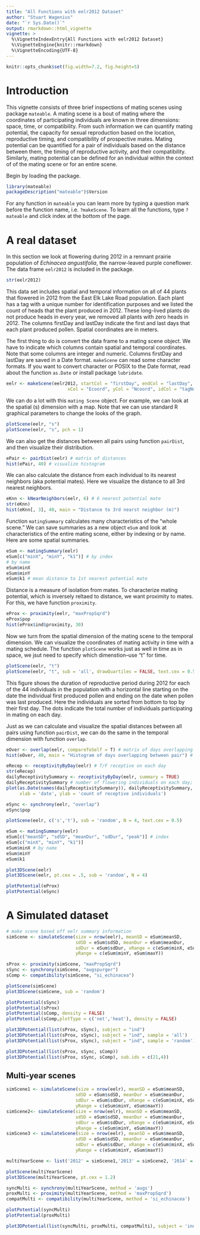 ```yaml
---
title: "All Functions with eelr2012 Dataset"
author: "Stuart Wagenius"
date: "`r Sys.Date()`"
output: rmarkdown::html_vignette
vignette: >
  %\VignetteIndexEntry{All Functions with eelr2012 Dataset}
  %\VignetteEngine{knitr::rmarkdown}
  %\VignetteEncoding{UTF-8}
---
```


```r
knitr::opts_chunk$set(fig.width=7.2, fig.height=5) 
```


# Introduction

This vignette consists of three brief inspections of mating scenes using package `mateable`. A mating scene is a bout of mating where the coordinates of participating individuals are known in three dimensions: space, time, or compatibility. From such information we can quantify mating potential, the capacity for sexual reproduction based on the location, reproductive timing, and compatibility of prospective mates. Mating potential can be quantified for a pair of individuals based on the distance between them, the timing of reproductive activity, and their compatibility. Similarly, mating potential can be defined for an individual within the context of of the mating scene or for an entire scene.


Begin by loading the package.

```r
library(mateable)
packageDescription("mateable")$Version
```

For any function in `mateable` you can learn more by typing a question mark before the function name, i.e. `?makeScene`. To learn all the functions, type `?mateable` and click index at the bottom of the page. 


# A real dataset

In this section we look at flowering during 2012 in a remnant prairie population of *Echinacea angustifolia*, the narrow-leaved purple coneflower. The data frame `eelr2012` is included in the package.

```r
str(eelr2012)
```

This data set includes spatial and temporal information on all of 44 plants that flowered in 2012 from the East Elk Lake Road population. Each plant has a tag with a unique number for identification purposes and we listed the count of heads that the plant produced in 2012. These long-lived plants do not produce heads in every year, we removed all plants with zero heads in 2012. The columns firstDay and lastDay indicate the first and last days that each plant produced pollen. Spatial coordinates are in meters.

The first thing to do is convert the data frame to a mating scene object. We have to indicate which columns contain spatial and temporal coordinates. Note that some columns are integer and numeric. Columns firstDay and lastDay are saved in a Date format. `makeScene` can read some character formats. If you want to convert character or POSIX to the Date format, read about the function `as.Date` or install package `lubridate`.

```r
eelr <- makeScene(eelr2012, startCol = "firstDay", endCol = "lastDay",
                       xCol = "Ecoord", yCol = "Ncoord", idCol = "tagNo")
```

We can do a lot with this `mating Scene` object. For example, we can look at the spatial (s) dimension with a map. Note that we can use standard R graphical parameters to change the looks of the graph.   

```r
plotScene(eelr, "s")
plotScene(eelr, "s", pch = 1)
```

We can also get the distances between all pairs using function `pairDist`, and then visualize their distribution.

```r
ePair <- pairDist(eelr) # matrix of distances
hist(ePair, 40) # visualize histogram
```

We can also calculate the distance from each individual to its nearest neighbors (aka potential mates). Here we visualize the distance to all 3rd nearest neighbors.

```r
eKnn <- kNearNeighbors(eelr, 6) # 6 nearest potential mate
str(eKnn)
hist(eKnn[, 3], 40, main = "Distance to 3rd nearst neighbor (m)")
```

Function `matingSummary` calculates many characteristics of the "whole scene." We can save summaries as a new object `eSum` and look at characteristics of the entire mating scene, either by indexing or by name. Here are some spatial summaries.

```r
eSum <- matingSummary(eelr)
eSum[c("minX", "minY", "k1")] # by index
# by name
eSum$minX 
eSum$minY
eSum$k1 # mean distance to 1st nearest potential mate
```

Distance is a measure of isolation from mates. To characterize mating potential, which is inversely reltaed to distance, we want proximity to mates. For this, we have function `proximity`.

```r
eProx <- proximity(eelr, "maxPropSqrd")
eProx$pop
hist(eProx$ind$proximity, 30)

```

Now we turn from the spatial dimension of the mating scene to the temporal dimension. We can visualize the coordinates of mating activity in time with a mating schedule. The function `plotScene` works just as well in time as in space, we jsut need to specify which dimenstion--use "t" for time. 

```r
plotScene(eelr, "t")
plotScene(eelr, "t", sub = 'all', drawQuartiles = FALSE, text.cex = 0.5)
```

This figure shows the duration of reproductive period during 2012 for each of the 44 individuals in the population with a horizontal line starting on the date the individual first produced pollen and ending on the date when pollen was last produced. Here the individuals are sorted from bottom to top by their first day. The dots indicate the total number of individuals participating in mating on each day.

Just as we can calculate and visualize the spatial distances between all pairs using function `pairDist`, we can do the same in the temporal dimension with function `overlap`.

```r

eOver <- overlap(eelr, compareToSelf = T) # matrix of days overlapping
hist(eOver, 40, main = "Histogram of days overlapping between pair") # visualize histogram
```



```r
eRecep <- receptivityByDay(eelr) # T/F receptive on each day
str(eRecep)
dailyReceptivitySummary <- receptivityByDay(eelr, summary = TRUE)
dailyReceptivitySummary # number of flowering individuals on each day; a vector named by date
plot(as.Date(names(dailyReceptivitySummary)), dailyReceptivitySummary, 
     xlab = 'date', ylab = 'count of receptive individuals')

```



```r

eSync <- synchrony(eelr, "overlap")
eSync$pop
```











```r
plotScene(eelr, c('s','t'), sub = 'random', N = 4, text.cex = 0.5)
```



```r
eSum <- matingSummary(eelr)
eSum[c("meanSD", "sdSD", "meanDur", "sdDur", "peak")] # index
eSum[c("minX", "minY", "k1")]
eSum$minX # by name
eSum$minY
eSum$k1
```












```r

plot3DScene(eelr)
plot3DScene(eelr, pt.cex = .5, sub = 'random', N = 4)

```







```r

plotPotential(eProx)
plotPotential(eSync)

```


# A Simulated dataset

```r
# make scene based off eelr summary information
simScene <- simulateScene(size = nrow(eelr), meanSD = eSum$meanSD,
                          sdSD = eSum$sdSD, meanDur = eSum$meanDur,
                          sdDur = eSum$sdDur, xRange = c(eSum$minX, eSum$maxX),
                          yRange = c(eSum$minY, eSum$maxY))

sProx <- proximity(simScene, "maxPropSqrd")
sSync <- synchrony(simScene, "augspurger")
sComp <- compatibility(simScene, "si_echinacea")

plotScene(simScene)
plot3DScene(simScene, sub = 'random')

plotPotential(sSync)
plotPotential(sProx)
plotPotential(sComp, density = FALSE)
plotPotential(sComp,plotType = c('net','heat'), density = FALSE)

plot3DPotential(list(sProx, sSync), subject = "ind")
plot3DPotential(list(sProx, sSync), subject = "ind", sample = 'all')
plot3DPotential(list(sProx, sSync), subject = "ind", sample = 'random')

plot3DPotential(list(sProx, sSync, sComp))
plot3DPotential(list(sProx, sSync, sComp), sub.ids = c(21,4))

```


## Multi-year scenes
```r
simScene1 <- simulateScene(size = nrow(eelr), meanSD = eSum$meanSD,
                          sdSD = eSum$sdSD, meanDur = eSum$meanDur,
                          sdDur = eSum$sdDur, xRange = c(eSum$minX, eSum$maxX),
                          yRange = c(eSum$minY, eSum$maxY))
simScene2<- simulateScene(size = nrow(eelr), meanSD = eSum$meanSD,
                          sdSD = eSum$sdSD, meanDur = eSum$meanDur,
                          sdDur = eSum$sdDur, xRange = c(eSum$minX, eSum$maxX),
                          yRange = c(eSum$minY, eSum$maxY))
simScene3 <- simulateScene(size = nrow(eelr), meanSD = eSum$meanSD,
                          sdSD = eSum$sdSD, meanDur = eSum$meanDur,
                          sdDur = eSum$sdDur, xRange = c(eSum$minX, eSum$maxX),
                          yRange = c(eSum$minY, eSum$maxY))

multiYearScene <- list('2012' = simScene1,'2013' = simScene2, '2014' = simScene3)

plotScene(multiYearScene)
plot3DScene(multiYearScene, pt.cex = 1.2)

syncMulti <- synchrony(multiYearScene, method = 'augs')
proxMulti <- proximity(multiYearScene, method = 'maxPropSqrd')
compatMulti <- compatibility(multiYearScene, method = 'si_echinacea')

plotPotential(syncMulti)
plotPotential(proxMulti)

plot3DPotential(list(syncMulti, proxMulti, compatMulti), subject = 'ind')

```


